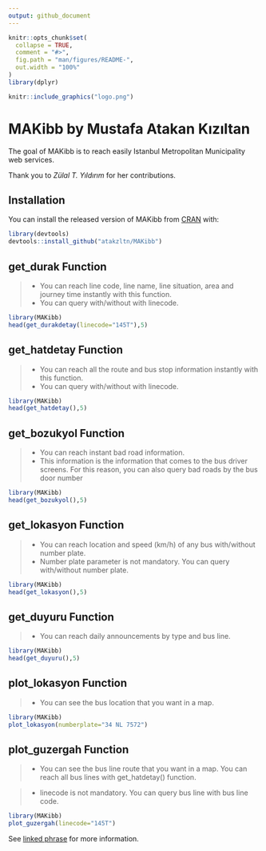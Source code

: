 ```yaml
---
output: github_document
---
```


<!-- README.md is generated from README.Rmd. Please edit that file -->

```r
knitr::opts_chunk$set(
  collapse = TRUE,
  comment = "#>",
  fig.path = "man/figures/README-",
  out.width = "100%"
)
library(dplyr)
```

```r
knitr::include_graphics("logo.png")
```


# MAKibb by Mustafa Atakan Kızıltan

<!-- badges: start -->
<!-- badges: end -->

The goal of MAKibb is to reach easily Istanbul Metropolitan Municipality web services.

Thank you to _Zülal T. Yıldırım_ for her contributions.

## Installation

You can install the released version of MAKibb from [CRAN](https://CRAN.R-project.org) with:

``` r
library(devtools)
devtools::install_github("atakzltn/MAKibb")
```

## get_durak Function

> - You can reach line code, line name, line situation, area and journey time instantly with this function.
> - You can query with/without with linecode.

```r
library(MAKibb)
head(get_durakdetay(linecode="145T"),5)

```

## get_hatdetay Function

> - You can reach all the route and bus stop information instantly with this function.
> - You can query with/without with linecode.

```r
library(MAKibb)
head(get_hatdetay(),5)

```


## get_bozukyol Function

> - You can reach instant bad road information.
> - This information is the information that comes to the bus driver screens. For this reason, you can also query bad roads by the bus door number

```r
library(MAKibb)
head(get_bozukyol(),5)

```

## get_lokasyon Function

> - You can reach location and speed (km/h) of any bus with/without number plate.
> - Number plate parameter is not mandatory. You can query with/without number plate.

```r
library(MAKibb)
head(get_lokasyon(),5)

```


## get_duyuru Function

> - You can reach daily announcements by type and bus line.

```r
library(MAKibb)
head(get_duyuru(),5)
```

## plot_lokasyon Function

> - You can see the bus location that you want in a map.

```r
library(MAKibb)
plot_lokasyon(numberplate="34 NL 7572")
```

## plot_guzergah Function

> - You can see the bus line route that you want in a map. You can reach all bus lines with get_hatdetay() function.

> - linecode is not mandatory. You can query bus line with bus line code.

```r
library(MAKibb)
plot_guzergah(linecode="145T")
```


See [linked phrase](https://data.ibb.gov.tr/organization/iett-genel-mudurlugu) for more information.
